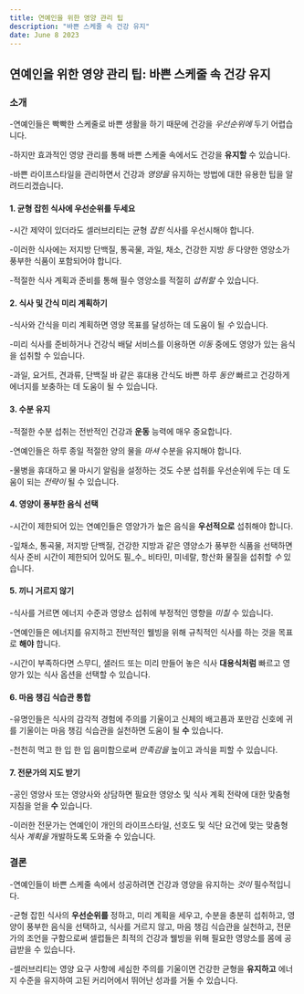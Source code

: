 ```yaml
---
title: 연예인을 위한 영양 관리 팁
description: "바쁜 스케줄 속 건강 유지"
date: June 8 2023
---
```

## 연예인을 위한 영양 관리 팁: 바쁜 스케줄 속 건강 유지
### 소개
-연예인들은 빡빡한 스케줄로 바쁜 생활을 하기 때문에 건강을 _우선순위에_ 두기 어렵습니다. 


-하지만 효과적인 영양 관리를 통해 바쁜 스케줄 속에서도 건강을 **유지할** 수 있습니다. 


-바쁜 라이프스타일을 관리하면서 건강과 _영양을_ 유지하는 방법에 대한 유용한 팁을 알려드리겠습니다.

#### 1. 균형 잡힌 식사에 우선순위를 두세요
-시간 제약이 있더라도 셀러브리티는 균형 _잡힌_ 식사를 우선시해야 합니다. 


-이러한 식사에는 저지방 단백질, 통곡물, 과일, 채소, 건강한 지방 _등_ 다양한 영양소가 풍부한 식품이 포함되어야 합니다. 


-적절한 식사 계획과 준비를 통해 필수 영양소를 적절히 _섭취할_ 수 있습니다.

#### 2. 식사 및 간식 미리 계획하기
-식사와 간식을 미리 계획하면 영양 목표를 달성하는 데 도움이 될 _수_ 있습니다. 


-미리 식사를 준비하거나 건강식 배달 서비스를 이용하면 _이동_ 중에도 영양가 있는 음식을 섭취할 수 있습니다. 


-과일, 요거트, 견과류, 단백질 바 같은 휴대용 간식도 바쁜 하루 _동안_ 빠르고 건강하게 에너지를 보충하는 데 도움이 될 수 있습니다.

#### 3. 수분 유지
-적절한 수분 섭취는 전반적인 건강과 **운동** 능력에 매우 중요합니다. 


-연예인들은 하루 종일 적절한 양의 물을 _마셔_ 수분을 유지해야 합니다. 


-물병을 휴대하고 물 마시기 알림을 설정하는 것도 수분 섭취를 우선순위에 두는 데 도움이 되는 _전략이_ 될 수 있습니다.

#### 4. 영양이 풍부한 음식 선택
-시간이 제한되어 있는 연예인들은 영양가가 높은 음식을 **우선적으로** 섭취해야 합니다. 


-잎채소, 통곡물, 저지방 단백질, 건강한 지방과 같은 영양소가 풍부한 식품을 선택하면 식사 준비 시간이 제한되어 있어도 필_수_ 비타민, 미네랄, 항산화 물질을 섭취할 _수_ 있습니다.

#### 5. 끼니 거르지 않기
-식사를 거르면 에너지 수준과 영양소 섭취에 부정적인 영향을 _미칠_ 수 있습니다. 


-연예인들은 에너지를 유지하고 전반적인 웰빙을 위해 규칙적인 식사를 하는 것을 목표로 **해야** 합니다. 


-시간이 부족하다면 스무디, 샐러드 또는 미리 만들어 놓은 식사 **대용식처럼** 빠르고 영양가 있는 식사 옵션을 선택할 수 있습니다.

#### 6. 마음 챙김 식습관 통합
-유명인들은 식사의 감각적 경험에 주의를 기울이고 신체의 배고픔과 포만감 신호에 귀를 기울이는 마음 챙김 식습관을 실천하면 도움이 될 **수** 있습니다. 


-천천히 먹고 한 입 한 입 음미함으로써 _만족감을_ 높이고 과식을 피할 수 있습니다.

#### 7. 전문가의 지도 받기
-공인 영양사 또는 영양사와 상담하면 필요한 영양소 및 식사 계획 전략에 대한 맞춤형 지침을 얻을 **수** 있습니다. 


-이러한 전문가는 연예인이 개인의 라이프스타일, 선호도 및 식단 요건에 맞는 맞춤형 식사 _계획을_ 개발하도록 도와줄 수 있습니다.

### 결론
-연예인들이 바쁜 스케줄 속에서 성공하려면 건강과 영양을 유지하는 _것이_ 필수적입니다. 


-균형 잡힌 식사의 **우선순위를** 정하고, 미리 계획을 세우고, 수분을 충분히 섭취하고, 영양이 풍부한 음식을 선택하고, 식사를 거르지 않고, 마음 챙김 식습관을 실천하고, 전문가의 조언을 구함으로써 셀럽들은 최적의 건강과 웰빙을 위해 필요한 영양소를 몸에 공급받을 수 있습니다. 


-셀러브리티는 영양 요구 사항에 세심한 주의를 기울이면 건강한 균형을 **유지하고** 에너지 수준을 유지하여 고된 커리어에서 뛰어난 성과를 거둘 수 있습니다.